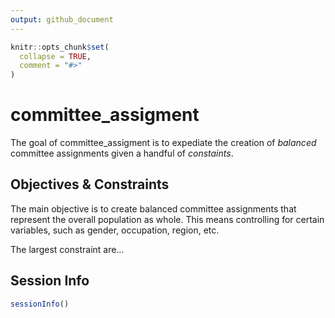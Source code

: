 ```yaml
---
output: github_document
---
```


<!-- README.md is generated from README.Rmd. Please edit that file -->

```r
knitr::opts_chunk$set(
  collapse = TRUE,
  comment = "#>"
)
```

# committee_assigment

<!-- badges: start -->
<!-- badges: end -->

The goal of committee_assigment is to expediate the creation of *balanced* committee assignments given a handful of *constaints*.

## Objectives & Constraints

The main objective is to create balanced committee assignments that represent the 
overall population as whole.  This means controlling for certain variables, such as 
gender, occupation, region, etc.

The largest constraint are...


## Session Info
```r
sessionInfo()
```

